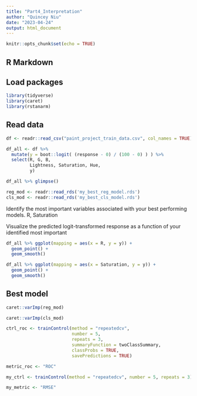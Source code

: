 ```yaml
---
title: "Part4_Interpretation"
author: "Quincey Niu"
date: "2023-04-24"
output: html_document
---
```


```r
knitr::opts_chunk$set(echo = TRUE)
```

## R Markdown

## Load packages
```r
library(tidyverse)
library(caret)
library(rstanarm)
```
## Read data
```r
df <- readr::read_csv("paint_project_train_data.csv", col_names = TRUE)
```
```r
df_all <- df %>% 
  mutate(y = boot::logit( (response - 0) / (100 - 0) ) ) %>% 
  select(R, G, B, 
         Lightness, Saturation, Hue,
         y)

df_all %>% glimpse()
```
```r
reg_mod <- readr::read_rds('my_best_reg_model.rds')
cls_mod <- readr::read_rds('my_best_cls_model.rds')
```


Identify the most important variables associated with your best performing models.
R, Saturation

Visualize the predicted logit-transformed response as a function of your identified most important
```r
df_all %>% ggplot(mapping = aes(x = R, y = y)) +
  geom_point() + 
  geom_smooth()
```
```r
df_all %>% ggplot(mapping = aes(x = Saturation, y = y)) +
  geom_point() + 
  geom_smooth()
```

## Best model
```r
caret::varImp(reg_mod)
```
```r
caret::varImp(cls_mod)
```

```r
ctrl_roc <- trainControl(method = "repeatedcv",
                         number = 5,
                         repeats = 3,
                         summaryFunction = twoClassSummary,
                         classProbs = TRUE,
                         savePredictions = TRUE)

metric_roc <- "ROC"
```

```r
my_ctrl <- trainControl(method = "repeatedcv", number = 5, repeats = 3)

my_metric <- "RMSE"
```


